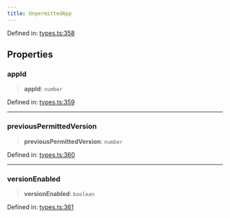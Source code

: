 ```yaml
---
title: UnpermittedApp
---
```


Defined in: [types.ts:358](https://github.com/LIT-Protocol/Vincent/blob/1ec4d670031700c70e1e2ba1640f87d4b5f07fe8/packages/libs/contracts-sdk/src/types.ts#L358)

## Properties

### appId

> **appId**: `number`

Defined in: [types.ts:359](https://github.com/LIT-Protocol/Vincent/blob/1ec4d670031700c70e1e2ba1640f87d4b5f07fe8/packages/libs/contracts-sdk/src/types.ts#L359)

***

### previousPermittedVersion

> **previousPermittedVersion**: `number`

Defined in: [types.ts:360](https://github.com/LIT-Protocol/Vincent/blob/1ec4d670031700c70e1e2ba1640f87d4b5f07fe8/packages/libs/contracts-sdk/src/types.ts#L360)

***

### versionEnabled

> **versionEnabled**: `boolean`

Defined in: [types.ts:361](https://github.com/LIT-Protocol/Vincent/blob/1ec4d670031700c70e1e2ba1640f87d4b5f07fe8/packages/libs/contracts-sdk/src/types.ts#L361)
